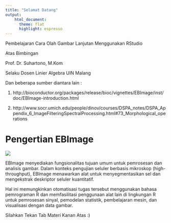 ---
title: "Selamat Datang"
output:   
    html_document:
      theme: flat
      highlight: espresso
---

Pembelajaran Cara Olah Gambar Lanjutan Menggunakan RStudio

Atas Bimbingan 

Prof. Dr. Suhartono, M.Kom

Selaku Dosen Linier Algebra UIN Malang

Dan beberapa sumber diantara lain :

1. http://bioconductor.org/packages/release/bioc/vignettes/EBImage/inst/doc/EBImage-introduction.html

2. http://www.socr.umich.edu/people/dinov/courses/DSPA_notes/DSPA_Appendix_6_ImageFilteringSpectralProcessing.html#73_Morphological_operations

# Pengertian EBImage

![](https://encrypted-tbn0.gstatic.com/images?q=tbn:ANd9GcTssnkKXIdtmIjgl87fSwFcHb_ySlLlh_HIfg&usqp=CAU)

EBImage menyediakan fungsionalitas tujuan umum untuk pemrosesan dan analisis gambar. Dalam konteks pengujian seluler berbasis mikroskop (high-throughput), EBImage menawarkan alat untuk menyegmentasikan sel dan mengekstrak deskriptor seluler kuantitatif. 

Hal ini memungkinkan otomatisasi tugas tersebut menggunakan bahasa pemrograman R dan memfasilitasi penggunaan alat lain di lingkungan R untuk pemrosesan sinyal, pemodelan statistik, pembelajaran mesin, dan visualisasi dengan data gambar.

Silahkan Tekan Tab Materi Kanan Atas :)
